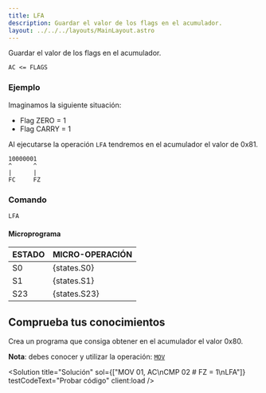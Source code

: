 ```yaml
---
title: LFA
description: Guardar el valor de los flags en el acumulador.
layout: ../../../layouts/MainLayout.astro
---
```



Guardar el valor de los flags en el acumulador.

```
AC <= FLAGS
```

### Ejemplo

Imaginamos la siguiente situación:
* Flag ZERO = 1
* Flag CARRY = 1

Al ejecutarse la operación `LFA` tendremos en el acumulador el valor de 0x81.

```
10000001
^      ^
|      |
FC     FZ
```

### Comando

```
LFA
```

#### Microprograma
| ESTADO | MICRO-OPERACIÓN |
|:-------|:----------|
| S0 | {states.S0} |
| S1 | {states.S1} |
| S23 | {states.S23} |

## Comprueba tus conocimientos

Crea un programa que consiga obtener en el acumulador el valor 0x80.

**Nota**: debes conocer y utilizar la operación: [`MOV`](/es/operations/MOV)

<Solution title="Solución" sol={["MOV 01, AC\nCMP 02 # FZ = 1\nLFA"]} testCodeText="Probar código" client:load />
